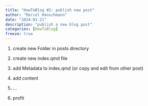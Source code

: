 ```yaml
---
title: "HowToBlog #2: publish new post"
author: "Marcel Hanschmann"
date: "2024-01-21"
description: "publish a new blog post"
categories: [HowToBlog]
freeze: true
---
```


1.  create new Folder in posts directory

2.  create new index.qmd file

3.  add Metadata to index.qmd (or copy and edit from other post)

4.  add content

5.  ...

6.  profit
